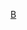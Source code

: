 {{Catnav|頁面分類|...|各國足球|丹麥足球|效力丹麥球會的球員}}
{{Catnav|頁面分類|...|丹麥體育|丹麥足球|效力丹麥球會的球員}}
{{Commonscat|Players of Brøndby IF}}

[[Category:效力丹麥球會的球員|B]]
